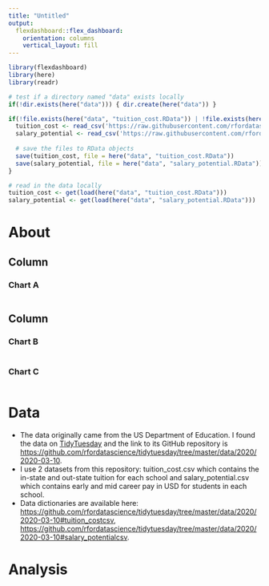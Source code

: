 ```yaml
---
title: "Untitled"
output: 
  flexdashboard::flex_dashboard:
    orientation: columns
    vertical_layout: fill
---
```


```r
library(flexdashboard)
library(here)
library(readr)

# test if a directory named "data" exists locally
if(!dir.exists(here("data"))) { dir.create(here("data")) }

if(!file.exists(here("data", "tuition_cost.RData")) | !file.exists(here("data", "salary_potential.RData"))){
  tuition_cost <- read_csv('https://raw.githubusercontent.com/rfordatascience/tidytuesday/master/data/2020/2020-03-10/tuition_cost.csv')
  salary_potential <- read_csv('https://raw.githubusercontent.com/rfordatascience/tidytuesday/master/data/2020/2020-03-10/salary_potential.csv')
  
  # save the files to RData objects
  save(tuition_cost, file = here("data", "tuition_cost.RData"))
  save(salary_potential, file = here("data", "salary_potential.RData"))
}

# read in the data locally
tuition_cost <- get(load(here("data", "tuition_cost.RData")))
salary_potential <- get(load(here("data", "salary_potential.RData")))
```

About
=======================================================================

Column {data-width=650}
-----------------------------------------------------------------------

### Chart A

```r

```

Column {data-width=350}
-----------------------------------------------------------------------

### Chart B

```r

```

### Chart C

```r

```

Data
=======================================================================
- The data originally came from the US Department of Education. I found the data on [TidyTuesday](https://www.tidytuesday.com) and the link to its GitHub repository is <https://github.com/rfordatascience/tidytuesday/tree/master/data/2020/2020-03-10>.
- I use 2 datasets from this repository: tuition_cost.csv which contains the in-state and out-state tuition for each school and salary_potential.csv which contains early and mid career pay in USD for students in each school.
- Data dictionaries are available here:
<https://github.com/rfordatascience/tidytuesday/tree/master/data/2020/2020-03-10#tuition_costcsv>,
<https://github.com/rfordatascience/tidytuesday/tree/master/data/2020/2020-03-10#salary_potentialcsv>.





Analysis
=======================================================================